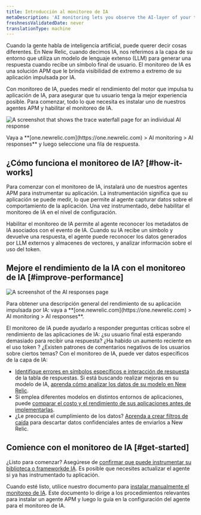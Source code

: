 ```yaml
---
title: Introducción al monitoreo de IA
metaDescription: 'AI monitoring lets you observe the AI-layer of your tech stack, giving you a holistic overview of the health and performance of your AI-powered app.'
freshnessValidatedDate: never
translationType: machine
---
```




Cuando la gente habla de inteligencia artificial, puede querer decir cosas diferentes. En New Relic, cuando decimos IA, nos referimos a la capa de su entorno que utiliza un modelo de lenguaje extenso (LLM) para generar una respuesta cuando recibe un símbolo final de usuario. El monitoreo de IA es una solución APM que le brinda visibilidad de extremo a extremo de su aplicación impulsada por IA.

Con monitoreo de IA, puedes medir el rendimiento del motor que impulsa tu aplicación de IA, para asegurar que tu usuario tenga la mejor experiencia posible. Para comenzar, todo lo que necesita es instalar uno de nuestros agentes APM y habilitar el monitoreo de IA.

<img
  title="Trace waterfall for AI monitoring"
  alt="A screenshot that shows the trace waterfall page for an individual AI response"
  src={aiTraceViewIntroPage}
/>

<figcaption>
  Vaya a **[one.newrelic.com](https://one.newrelic.com) > AI monitoring > AI responses** y luego seleccione una fila de respuesta.
</figcaption>

## ¿Cómo funciona el monitoreo de IA? [#how-it-works]

Para comenzar con el monitoreo de IA, instalará uno de nuestros agentes APM para instrumentar su aplicación. La instrumentación significa que su aplicación se puede medir, lo que permite al agente capturar datos sobre el comportamiento de la aplicación. Una vez instrumentado, debe habilitar el monitoreo de IA en el nivel de configuración.

Habilitar el monitoreo de IA permite al agente reconocer los metadatos de IA asociados con el evento de IA. Cuando su IA recibe un símbolo y devuelve una respuesta, el agente puede reconocer los datos generados por LLM externos y almacenes de vectores, y analizar información sobre el uso del token.

## Mejore el rendimiento de la IA con el monitoreo de IA [#improve-performance]

<img
  title="AI responses page"
  alt="A screenshot of the AI responses page"
  src={aiAIResponsesOverview}
/>

<figcaption>
  Para obtener una descripción general del rendimiento de su aplicación impulsada por IA: vaya a **[one.newrelic.com](https://one.newrelic.com) > AI monitoring > AI responses**.
</figcaption>

El monitoreo de IA puede ayudarlo a responder preguntas críticas sobre el rendimiento de las aplicaciones de IA: ¿su usuario final está esperando demasiado para recibir una respuesta? ¿Ha habido un aumento reciente en el uso token ? ¿Existen patrones de comentarios negativos de los usuarios sobre ciertos temas? Con el monitoreo de IA, puede ver datos específicos de la capa de IA:

* [Identifique errores en símbolos específicos e interacción de respuesta](/docs/ai-monitoring/explore-ai-data/view-ai-responses) de la tabla de respuestas. Si está buscando realizar mejoras en su modelo de IA, [aprenda cómo analizar los datos de su modelo en New Relic](/docs/ai-monitoring/explore-ai-data/view-model-data).
* Si emplea diferentes modelos en distintos entornos de aplicaciones, puede [comparar el costo y el rendimiento de sus aplicaciones antes de implementarlas](/docs/ai-monitoring/view-ai-data/#model-comparison).
* ¿Le preocupa el cumplimiento de los datos? [Aprenda a crear filtros de caída](/docs/ai-monitoring/drop-sensitive-data) para descartar datos confidenciales antes de enviarlos a New Relic.

## Comience con el monitoreo de IA [#get-started]

¿Listo para comenzar? Asegúrese de [confirmar que puede instrumentar su biblioteca o frameworkde IA](/docs/ai-monitoring/compatibility-requirements-ai-monitoring). Es posible que necesites actualizar el agente si ya has instrumentado tu aplicación.

Cuando esté listo, utilice nuestro documento para [instalar manualmente el monitoreo de IA](/install/ai-monitoring). Este documento lo dirige a los procedimientos relevantes para instalar un agente APM y luego lo guía en la configuración del agente para el monitoreo de IA.